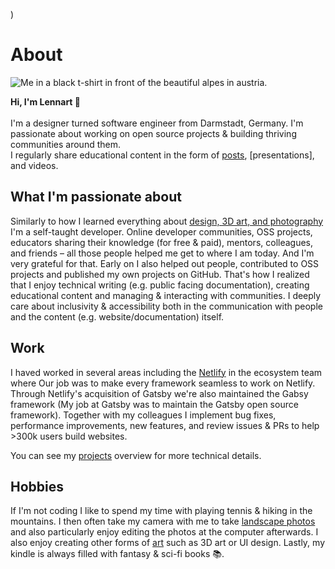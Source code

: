 
  <SEO
    title="About"
    description="A little bit about me and what I'm passionate about, what I do at work, and what else I do in my free time. Maybe you're also into photography or hiking?"
    noIndex
  />
)


# About

<div className="img-left-wrap-text">

![Me in a black t-shirt in front of the beautiful alpes in austria.](./images.jpg)

**Hi, I'm Lennart 👋**<br /><br />
I'm a designer turned software engineer from Darmstadt, Germany.
I'm passionate about working on open source projects & building thriving communities around them.<br />
I regularly share educational content in the form of [posts](/writing), [presentations], and videos.

</div>

## What I'm passionate about

Similarly to how I learned everything about [design, 3D art, and photography](/art) I'm a self-taught developer. Online developer communities, OSS projects, educators sharing their knowledge (for free & paid), mentors, colleagues, and friends – all those people helped me get to where I am today. And I'm very grateful for that. Early on I also helped out people, contributed to OSS projects and published my own projects on GitHub. That's how I realized that I enjoy technical writing (e.g. public facing documentation), creating educational content and managing & interacting with communities. I deeply care about inclusivity & accessibility both in the communication with people and the content (e.g. website/documentation) itself.

## Work

I haved worked in several areas including  the [Netlify](https://www.netlify.com) in the ecosystem team where  Our job was  to make every framework seamless to work on Netlify. Through Netlify's acquisition of Gatsby we're also maintained the Gabsy framework (My job at Gatsby was to maintain the Gatsby open source framework). Together with my colleagues I implement bug fixes, performance improvements, new features, and review issues & PRs to help >300k users build websites.

You can see my [projects](/projects) overview for more technical details.

## Hobbies

If I'm not coding I like to spend my time with playing tennis & hiking in the mountains. I then often take my camera with me to take [landscape photos](/art/photography) and also particularly enjoy editing the photos at the computer afterwards. I also enjoy creating other forms of [art](/art) such as 3D art or UI design. Lastly, my kindle is always filled with fantasy & sci-fi books 📚.
